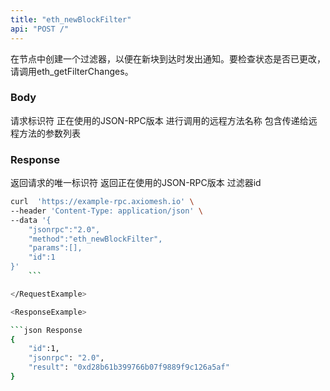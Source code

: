 ```yaml
---
title: "eth_newBlockFilter"
api: "POST /"
---
```


在节点中创建一个过滤器，以便在新块到达时发出通知。要检查状态是否已更改，请调用eth_getFilterChanges。

### Body

<ParamField body="id" type="number" placeholder="1">
  请求标识符
</ParamField>

<ParamField body="jsonrpc" type="string" placeholder="2.0">
  正在使用的JSON-RPC版本
</ParamField>

<ParamField body="method" type="string" placeholder="eth_newBlockFilter">
  进行调用的远程方法名称
</ParamField>

<ParamField body="params" type="array">
  包含传递给远程方法的参数列表
</ParamField>

### Response

<ResponseField name="id" type="number">
    返回请求的唯一标识符
</ResponseField>

<ResponseField name="jsonrpc" type="string">
    返回正在使用的JSON-RPC版本
</ResponseField>

<ResponseField name="filterId" type="string">
    过滤器id
</ResponseField>

<RequestExample>

```bash Example Request
curl  'https://example-rpc.axiomesh.io' \
--header 'Content-Type: application/json' \
--data '{
    "jsonrpc":"2.0",
    "method":"eth_newBlockFilter",
    "params":[],
    "id":1
}'
    ```

</RequestExample>

<ResponseExample>

```json Response
{
    "id":1,
    "jsonrpc": "2.0",
    "result": "0xd28b61b399766b07f9889f9c126a5af"
}
```

</ResponseExample>